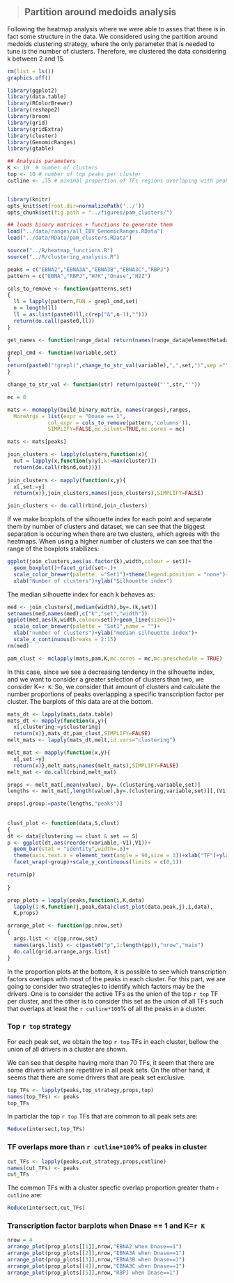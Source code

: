 >
## Partition around medoids analysis

Following the heatmap analysis where we were able to asses that there
is in fact some structure in the data. We considered using the
partition around medoids clustering strategy, where the only parameter
that is needed to tune is the number of clusters. Therefore, we
clustered the data considering k between 2 and 15.


```r

rm(list = ls())
graphics.off()

library(ggplot2)
library(data.table)
library(RColorBrewer)
library(reshape2)
library(broom)
library(grid)
library(gridExtra)
library(cluster)
library(GenomicRanges)
library(gtable)

## Analysis parameters
K <- 10  # number of clusters
top <- 10 # number of top peaks per cluster
cutline <- .75 # minimal proportion of TFs regions overlaping with peaks in cluster


library(knitr)
opts_knit$set(root.dir=normalizePath('../'))
opts_chunk$set(fig.path = "../figures/pam_clusters/")

## loads binary matrices + functions to generate them
load("../data/ranges/all_EBV_GenomicRanges.RData")
load("../data/RData/pam_clusters.RData")

source("../R/heatmap_functions.R")
source("../R/clustering_analysis.R")

peaks = c("EBNA2","EBNA3A","EBNA3B","EBNA3C","RBPJ")
pattern = c("EBNA","RBPJ","H?K","Dnase","H2Z")

cols_to_remove <- function(patterns,set)
{
  ll = lapply(pattern,FUN = grepl_cmd,set)
  n = length(ll)
  ll = as.list(paste0(ll,c(rep("&",n-1),"")))
  return(do.call(paste0,ll))
}

get_names <- function(range_data) return(names(range_data@elementMetadata@listData))

grepl_cmd <- function(variable,set)
{
return(paste0("!grepl(",change_to_str_val(variable),",",set,")",sep =""))
}

change_to_str_val <- function(str) return(paste0("'",str,"'"))

mc = 8

```



```r

mats <- mcmapply(build_binary_matrix, names(ranges),ranges,
  MoreArgs = list(expr = "Dnase == 1",
             col_expr = cols_to_remove(pattern,'columns')),
			 SIMPLIFY=FALSE,mc.silent=TRUE,mc.cores = mc)

mats <- mats[peaks]

join_clusters <- lapply(clusters,function(x){
  out = lapply(x,function(y)y[,k:=max(cluster)])
  return(do.call(rbind,out))})
	
join_clusters <- mapply(function(x,y){
  x[,set:=y]
  return(x)},join_clusters,names(join_clusters),SIMPLIFY=FALSE)

join_clusters <- do.call(rbind,join_clusters)


```

If we make boxplots of the silhouette index for each point and
separate them by number of clusters and dataset, we can see that the
biggest separation is occuring when there are two clusters, which
agrees with the heatmaps. When using a higher number of clusters we
can see that the range of the boxplots stabilizes:


```r
ggplot(join_clusters,aes(as.factor(k),width,colour = set))+
  geom_boxplot()+facet_grid(set~.)+
  scale_color_brewer(palette  ="Set1")+theme(legend.position = "none")+
  xlab("Number of clusters")+ylab("Silhouette index")
```

The median silhouette index for each k behaves as:

```r
med <- join_clusters[,median(width),by=.(k,set)]
setnames(med,names(med),c("k","set","width"))
ggplot(med,aes(k,width,colour=set))+geom_line(size=1)+
  scale_color_brewer(palette = "Set1",name = "")+
  xlab("number of clusters")+ylab("median silhouette index")+
  scale_x_continuous(breaks = 2:15)
rm(med)
```

```r
pam_clust <- mclapply(mats,pam,K,mc.cores = mc,mc.preschedule = TRUE)
```

In this case, since we see a decreasing tendency in the silhouette
index, and we want to consider a greater selection of clusters than
two, we consider K=`r K`. So, we consider that amount of clusters and
calculate the number proportions of peaks overlapping a specific
transcription factor per cluster. The barplots of this data are at the bottom.


```r
mats_dt <- lapply(mats,data.table)
mats_dt <- mapply(function(x,y){
  x[,clustering:=y$clustering]
  return(x)},mats_dt,pam_clust,SIMPLIFY=FALSE)
melt_mats <- lapply(mats_dt,melt,id.vars="clustering")

melt_mat <- mapply(function(x,y){
  x[,set:=y]
  return(x)},melt_mats,names(melt_mats),SIMPLIFY=FALSE)
melt_mat <- do.call(rbind,melt_mat)

props <- melt_mat[,mean(value), by=.(clustering,variable,set)]
lengths <- melt_mat[,length(value),by=.(clustering,variable,set)][,(V1)]

props[,group:=paste(lengths,"peaks")]
  
  
clust_plot <- function(data,S,clust)
{
dt <- data[clustering == clust & set == S]
p <- ggplot(dt,aes(reorder(variable,-V1),V1))+
  geom_bar(stat = "identity",width=.8)+
  theme(axis.text.x = element_text(angle = 90,size = 3))+xlab("TF")+ylab("Cluster prop.")+
  facet_wrap(~group)+scale_y_continuous(limits = c(0,1))

return(p)
  
}

prop_plots = lapply(peaks,function(i,K,data)
  lapply(1:K,function(j,peak,data)clust_plot(data,peak,j),i,data),
  K,props)

arrange_plot <- function(pp,nrow,set)
{
  args.list <- c(pp,nrow,set)
  names(args.list) <- c(paste0("p",1:length(pp)),"nrow","main")
  do.call(grid.arrange,args.list)
}


```

In the proportion plots at the bottom, it is possible to see which
transcription factors overlaps with most of the peaks in each
cluster. For this part, we are going to consider two strategies to
identify which factors may be the drivers. One is to consider the
active TFs as the union of the top `r top` TF per cluster, and the
other is to consider this set as the union of all TFs such that
overlaps at least the `r cutline*100`% of all the peaks in a cluster.

### Top `r top` strategy

For each peak set, we obtain the top `r top` TFs in each cluster,
bellow the union of all drivers in a cluster are shown.

We can see that despite having more than 70 TFs, it seem that there
are some drivers which are repetitive in all peak sets. On the other
hand, it seems that there are some drivers that are peak set
exclusive.


```r

top_TFs <- lapply(peaks,top_strategy,props,top)
names(top_TFs) <- peaks
top_TFs

```

In particlar the top `r top` TFs that are common to all peak sets are:

```r
Reduce(intersect,top_TFs)
```



### TF overlaps more than `r cutline*100`% of peaks in cluster


```r
cut_TFs <- lapply(peaks,cut_strategy,props,cutline)
names(cut_TFs) <- peaks
cut_TFs

```

The common TFs with a cluster specfic overlap proportion greater thatn
`r cutline` are:

```r
Reduce(intersect,cut_TFs)
```


### Transcription factor barplots when Dnase == 1 and K=`r K`

```r
nrow = 4
arrange_plot(prop_plots[[1]],nrow,"EBNA2 when Dnase==1")
arrange_plot(prop_plots[[2]],nrow,"EBNA3A when Dnase==1")
arrange_plot(prop_plots[[3]],nrow,"EBNA3B when Dnase==1")
arrange_plot(prop_plots[[4]],nrow,"EBNA3C when Dnase==1")
arrange_plot(prop_plots[[5]],nrow,"RBPJ when Dnase==1")
```

